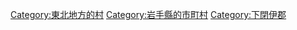 {{Commonscat|Fudai, Iwate}}
{{Catmore}}

{{DEFAULTSORT:Fudai}}
[[Category:東北地方的村|Category:東北地方的村]]
[[Category:岩手縣的市町村|Category:岩手縣的市町村]]
[[Category:下閉伊郡|Category:下閉伊郡]]